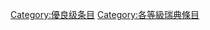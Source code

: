 {{Articles by Quality|topic=瑞典|project=瑞典|format=toc}}
{{Wikipedia category}}
[[Category:優良级条目|Category:優良级条目]]
[[Category:各等級瑞典條目|Category:各等級瑞典條目]]